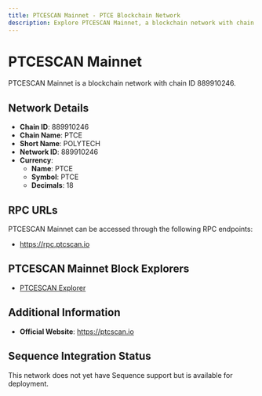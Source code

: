 ```yaml
--- 
title: PTCESCAN Mainnet - PTCE Blockchain Network
description: Explore PTCESCAN Mainnet, a blockchain network with chain ID 889910246. Learn about its native currency, PTCE, and how to interact with the network.
---
```


# PTCESCAN Mainnet

PTCESCAN Mainnet is a blockchain network with chain ID 889910246.

## Network Details

- **Chain ID**: 889910246
- **Chain Name**: PTCE
- **Short Name**: POLYTECH
- **Network ID**: 889910246
- **Currency**: 
  - **Name**: PTCE
  - **Symbol**: PTCE
  - **Decimals**: 18

## RPC URLs

PTCESCAN Mainnet can be accessed through the following RPC endpoints:

- https://rpc.ptcscan.io

## PTCESCAN Mainnet Block Explorers

- [PTCESCAN Explorer](https://ptcscan.io)

## Additional Information

- **Official Website**: https://ptcscan.io

## Sequence Integration Status

This network does not yet have Sequence support but is available for deployment.

